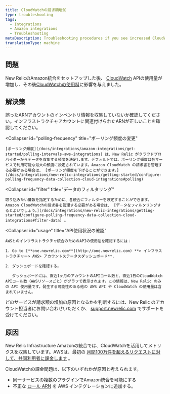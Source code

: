 ```yaml
---
title: CloudWatchの請求額増加
type: troubleshooting
tags:
  - Integrations
  - Amazon integrations
  - Troubleshooting
metaDescription: Troubleshooting procedures if you see increased CloudWatch billing with your infrastructure integration for AWS.
translationType: machine
---
```


## 問題

New RelicのAmazon統合をセットアップした後、 [CloudWatch](https://aws.amazon.com/cloudwatch/) APIの使用量が増加し、その後[CloudWatchの使用料](https://aws.amazon.com/cloudwatch/pricing/)に影響を与えました。

## 解決策

<CollapserGroup>
  <Collapser
    id="arn"
    title="インフラストラクチャーアカウントのARNの確認"
  >
    誤ったARNアカウントのインベントリ情報を収集していないか確認してください。インフラストラクチャアカウントに関連付けられたARNが正しいことを確認してください。
  </Collapser>

  <Collapser
    id="polling-frequency"
    title="ポーリング頻度の変更"
  >
    [ポーリング頻度](/docs/integrations/amazon-integrations/get-started/polling-intervals-aws-integrations) は、New Relic がクラウドプロバイダーからデータを収集する頻度を決定します。デフォルトでは、ポーリング頻度は各サービスで利用可能な最大の頻度に設定されています。Amazon CloudWatch の請求書を管理する必要がある場合は、 [ポーリング頻度を下げることができます。](/docs/integrations/new-relic-integrations/getting-started/configure-polling-frequency-data-collection-cloud-integrations#polling)
  </Collapser>

  <Collapser
    id="filter"
    title="データのフィルタリング"
  >
    取り込みたい情報を指定するために、各統合にフィルターを設定することができます。Amazon CloudWatchの請求書を管理する必要がある場合は、 [データをフィルタリングするとよいでしょう。](/docs/integrations/new-relic-integrations/getting-started/configure-polling-frequency-data-collection-cloud-integrations#filter-data) 。
  </Collapser>

  <Collapser
    id="usage"
    title="API使用状況の確認"
  >
    AWSとのインフラストラクチャ統合のためのAPIの使用法を確認するには：

    1. Go to [**one.newrelic.com**](http://one.newrelic.com) **> インフラストラクチャー> AWS> アカウントステータスダッシュボード**.

    2. ダッシュボードを確認する。

       ダッシュボードには、直近1ヶ月のアカウントのAPIコール数と、直近1日のCloudWatch APIコール数（AWSリソースごと）がグラフで表示されます。この情報は、New Relic のみの API 使用量です。発生する可能性のある他の AWS API や CloudWatch の使用量は含まれていません。
  </Collapser>
</CollapserGroup>

どのサービスが請求額の増加の原因となるかを判断するには、New Relic のアカウント担当者にお問い合わせいただくか、 [support.newrelic.com](https://support.newrelic.com/) でサポートを受けてください。

## 原因

New Relic Infrastructure Amazonの統合では、CloudWatchを活用してメトリクスを収集しています。AWSは、最初の [月間100万件を超えるリクエストに対して、共同利用者に課金します](http://docs.aws.amazon.com/AmazonCloudWatch/latest/monitoring/cloudwatch_limits.html) 。

CloudWatchの課金問題は、以下のいずれかが原因と考えられます。

* 同一サービスの複数のプラグインでAmazon統合を可能にする
* 不正な [ロール ARN](http://docs.aws.amazon.com/general/latest/gr/aws-arns-and-namespaces.html) を AWS インテグレーションに追加する。